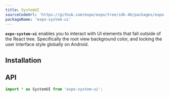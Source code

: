 ```yaml
---
title: SystemUI
sourceCodeUrl: 'https://github.com/expo/expo/tree/sdk-46/packages/expo-system-ui'
packageName: 'expo-system-ui'
---
```



**`expo-system-ui`** enables you to interact with UI elements that fall outside of the React tree. Specifically the root view background color, and locking the user interface style globally on Android.

<PlatformsSection ios simulator web android emulator />

## Installation

<APIInstallSection />

## API

```js
import * as SystemUI from 'expo-system-ui';
```

<APISection packageName="expo-system-ui" apiName="SystemUI" />
